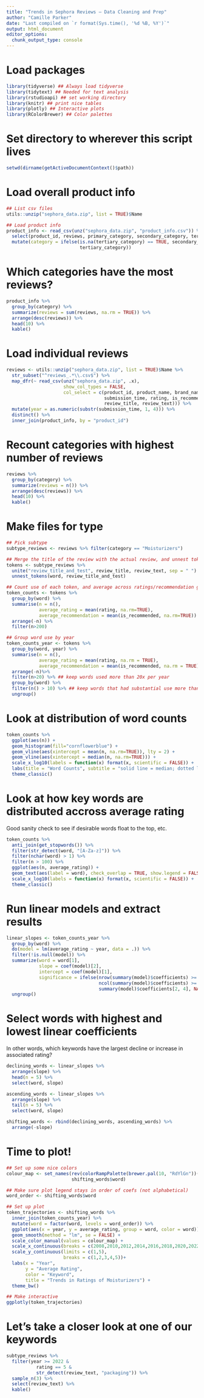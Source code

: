 ```yaml
---
title: "Trends in Sephora Reviews — Data Cleaning and Prep"
author: "Camille Parker"
date: "Last compiled on `r format(Sys.time(), '%d %B, %Y')`"
output: html_document
editor_options: 
  chunk_output_type: console
---
```



# Load packages

```r
library(tidyverse) ## Always load tidyverse
library(tidytext) ## Needed for text analysis
library(rstudioapi) ## set working directory
library(knitr) ## print nice tables
library(plotly) ## Interactive plots
library(RColorBrewer) ## Color palettes
```


# Set directory to wherever this script lives

```r
setwd(dirname(getActiveDocumentContext()$path))
```


# Load overall product info

```r
## List csv files
utils::unzip("sephora_data.zip", list = TRUE)$Name

## Load product info
product_info <- read_csv(unz("sephora_data.zip", "product_info.csv")) %>%
  select(product_id, reviews, primary_category, secondary_category, tertiary_category) %>% 
  mutate(category = ifelse(is.na(tertiary_category) == TRUE, secondary_category,
                           tertiary_category))
```


# Which categories have the most reviews?

```r
product_info %>% 
  group_by(category) %>% 
  summarize(reviews = sum(reviews, na.rm = TRUE)) %>% 
  arrange(desc(reviews)) %>% 
  head(10) %>% 
  kable()
```


# Load individual reviews

```r
reviews <- utils::unzip("sephora_data.zip", list = TRUE)$Name %>%
  str_subset("^reviews_.*\\.csv$") %>%
  map_dfr(~ read_csv(unz("sephora_data.zip", .x), 
                     show_col_types = FALSE,
                     col_select = c(product_id, product_name, brand_name,
                                    submission_time, rating, is_recommended,
                                    review_title, review_text))) %>% 
  mutate(year = as.numeric(substr(submission_time, 1, 4))) %>%
  distinct() %>% 
  inner_join(product_info, by = "product_id")
```


# Recount categories with highest number of reviews

```r
reviews %>% 
  group_by(category) %>% 
  summarize(reviews = n()) %>% 
  arrange(desc(reviews)) %>% 
  head(10) %>% 
  kable()
```


# Make files for type

```r
## Pick subtype
subtype_reviews <- reviews %>% filter(category == "Moisturizers")

## Merge the title of the review with the actual review, and unnest tokens
tokens <- subtype_reviews %>%
  unite("review_title_and_test", review_title, review_text, sep = " ") %>%
  unnest_tokens(word, review_title_and_test) 

## Count use of each token, and average across ratings/recommendation given
token_counts <- tokens %>%
  group_by(word) %>% 
  summarise(n = n(),
            average_rating = mean(rating, na.rm=TRUE), 
            average_recommendation = mean(is_recommended, na.rm=TRUE)) %>%
  arrange(-n) %>% 
  filter(n>200)

## Group word use by year
token_counts_year <- tokens %>%
  group_by(word, year) %>%
  summarise(n = n(),
            average_rating = mean(rating, na.rm = TRUE),
            average_recommendation = mean(is_recommended, na.rm = TRUE)) %>% 
  arrange(-n)%>% 
  filter(n>20) %>% ## keep words used more than 20x per year
  group_by(word) %>%
  filter(n() > 10) %>% ## keep words that had substantial use more than half of the years
  ungroup()
```


# Look at distribution of word counts

```r
token_counts %>% 
  ggplot(aes(n)) + 
  geom_histogram(fill="cornflowerblue") + 
  geom_vline(aes(xintercept = mean(n, na.rm=TRUE)), lty = 2) +
  geom_vline(aes(xintercept = median(n, na.rm=TRUE))) +
  scale_x_log10(labels = function(x) format(x, scientific = FALSE)) +
  labs(title = "Word Counts", subtitle = "solid line = median; dotted line = mean")+
  theme_classic()
```


# Look at how key words are distributed accross average rating

Good sanity check to see if desirable words float to the top, etc.

```r
token_counts %>%
  anti_join(get_stopwords()) %>%
  filter(str_detect(word, "[A-Za-z]")) %>% 
  filter(nchar(word) > 1) %>% 
  filter(n > 100) %>% 
  ggplot(aes(n, average_rating)) +
  geom_text(aes(label = word), check_overlap = TRUE, show.legend = FALSE, vjust = "top", hjust = "left") +
  scale_x_log10(labels = function(x) format(x, scientific = FALSE)) +
  theme_classic()
```


# Run linear models and extract results

```r
linear_slopes <- token_counts_year %>%
  group_by(word) %>%
  do(model = lm(average_rating ~ year, data = .)) %>%
  filter(!is.null(model)) %>%
  summarize(word = word[1],
            slope = coef(model)[2],
            intercept = coef(model)[1], 
            significance = ifelse(nrow(summary(model)$coefficients) >= 2 & 
                                  ncol(summary(model)$coefficients) >= 4,
                                  summary(model)$coefficients[2, 4], NA)) %>%
  ungroup()
```


# Select words with highest and lowest linear coefficients

In other words, which keywords have the largest decline or increase in associated rating?

```r
declining_words <- linear_slopes %>% 
  arrange(slope) %>% 
  head(n = 5) %>%
  select(word, slope)

ascending_words <- linear_slopes %>% 
  arrange(slope) %>% 
  tail(n = 5) %>%
  select(word, slope)

shifting_words <- rbind(declining_words, ascending_words) %>% 
  arrange(-slope)
```


# Time to plot!

```r
## Set up some nice colors
colour_map <- set_names(rev(colorRampPalette(brewer.pal(10, "RdYlGn"))(10)),
                        shifting_words$word)

## Make sure plot legend stays in order of coefs (not alphabetical)
word_order <- shifting_words$word

## Set up plot
token_trajectories <- shifting_words %>%
  inner_join(token_counts_year) %>% 
  mutate(word = factor(word, levels = word_order)) %>% 
  ggplot(aes(x = year, y = average_rating, group = word, color = word)) +
  geom_smooth(method = "lm", se = FALSE) +
  scale_color_manual(values = colour_map) +
  scale_x_continuous(breaks = c(2008,2010,2012,2014,2016,2018,2020,2022))+
  scale_y_continuous(limits = c(1,5),
                     breaks = c(1,2,3,4,5))+
  labs(x = "Year",
       y = "Average Rating",
       color = "Keyword",
       title = "Trends in Ratings of Moisturizers") +
  theme_bw()

## Make interactive
ggplotly(token_trajectories)
```


# Let's take a closer look at one of our keywords

```r
subtype_reviews %>% 
  filter(year >= 2022 & 
           rating == 5 &
           str_detect(review_text, "packaging")) %>% 
  sample_n(3) %>% 
  select(review_text) %>% 
  kable()
```

